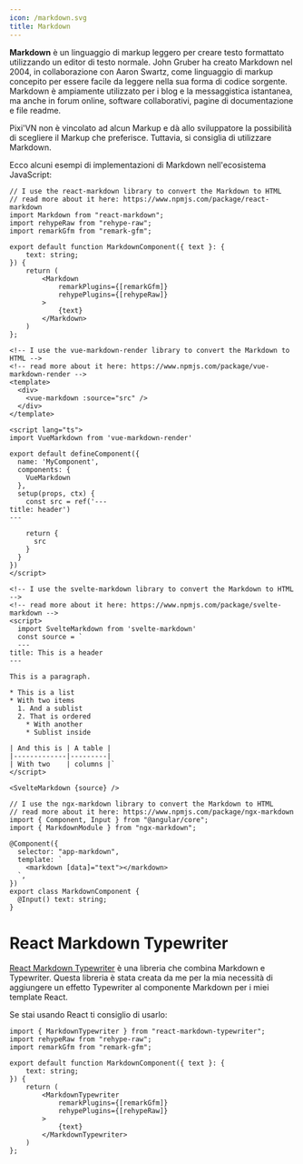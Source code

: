 ```yaml
---
icon: /markdown.svg
title: Markdown
---
```


**Markdown** è un linguaggio di markup leggero per creare testo formattato utilizzando un editor di testo normale. John Gruber ha creato Markdown nel 2004, in collaborazione con Aaron Swartz, come linguaggio di markup concepito per essere facile da leggere nella sua forma di codice sorgente. Markdown è ampiamente utilizzato per i blog e la messaggistica istantanea, ma anche in forum online, software collaborativi, pagine di documentazione e file readme.

Pixi'VN non è vincolato ad alcun Markup e dà allo sviluppatore la possibilità di scegliere il Markup che preferisce. Tuttavia, si consiglia di utilizzare Markdown.

Ecco alcuni esempi di implementazioni di Markdown nell'ecosistema JavaScript:

```tsx tab="React"
// I use the react-markdown library to convert the Markdown to HTML
// read more about it here: https://www.npmjs.com/package/react-markdown
import Markdown from "react-markdown";
import rehypeRaw from "rehype-raw";
import remarkGfm from "remark-gfm";

export default function MarkdownComponent({ text }: {
    text: string;
}) {
    return (
        <Markdown
            remarkPlugins={[remarkGfm]}
            rehypePlugins={[rehypeRaw]}
        >
            {text}
        </Markdown>
    )
};

```

```vue tab="Vue"
<!-- I use the vue-markdown-render library to convert the Markdown to HTML -->
<!-- read more about it here: https://www.npmjs.com/package/vue-markdown-render -->
<template>
  <div>
    <vue-markdown :source="src" />
  </div>
</template>

<script lang="ts">
import VueMarkdown from 'vue-markdown-render'

export default defineComponent({
  name: 'MyComponent',
  components: {
    VueMarkdown
  },
  setup(props, ctx) {
    const src = ref('---
title: header')
---

    return {
      src
    }
  }
})
</script>
```

```svelte tab="Svelte"
<!-- I use the svelte-markdown library to convert the Markdown to HTML -->
<!-- read more about it here: https://www.npmjs.com/package/svelte-markdown -->
<script>
  import SvelteMarkdown from 'svelte-markdown'
  const source = `
  ---
title: This is a header
---

This is a paragraph.

* This is a list
* With two items
  1. And a sublist
  2. That is ordered
    * With another
    * Sublist inside

| And this is | A table |
|-------------|---------|
| With two    | columns |`
</script>

<SvelteMarkdown {source} />
```

```tsx tab="Angular"
// I use the ngx-markdown library to convert the Markdown to HTML
// read more about it here: https://www.npmjs.com/package/ngx-markdown
import { Component, Input } from "@angular/core";
import { MarkdownModule } from "ngx-markdown";

@Component({
  selector: "app-markdown",
  template: `
    <markdown [data]="text"></markdown>
  `,
})
export class MarkdownComponent {
  @Input() text: string;
}
```

<Sandbox
  template="4h8wst"
  entry="/src/components/MarkdownComponent.tsx"
  previewHeight={300}
/>

# React Markdown Typewriter

[React Markdown Typewriter](https://www.npmjs.com/package/react-markdown-typewriter) è una libreria che combina Markdown e Typewriter. Questa libreria è stata creata da me per la mia necessità di aggiungere un effetto Typewriter al componente Markdown per i miei template React.

Se stai usando React ti consiglio di usarlo:

```tsx title="React"
import { MarkdownTypewriter } from "react-markdown-typewriter";
import rehypeRaw from "rehype-raw";
import remarkGfm from "remark-gfm";

export default function MarkdownComponent({ text }: {
    text: string;
}) {
    return (
        <MarkdownTypewriter
            remarkPlugins={[remarkGfm]}
            rehypePlugins={[rehypeRaw]}
        >
            {text}
        </MarkdownTypewriter>
    )
};

```

<Sandbox
  template="rgjf6t"
  entry="/src/components/MarkdownComponent.tsx"
  previewHeight={320}
/>
